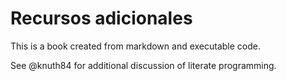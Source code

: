 # Recursos adicionales

This is a book created from markdown and executable code.

See @knuth84 for additional discussion of literate programming.
